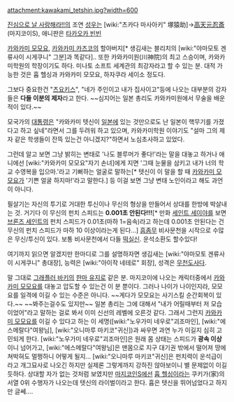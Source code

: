 attachment:kawakami_tetshin.jpg?width=600

[[진심으로 날 사랑해라!!]]의 조연
[[성우]]는 [wiki:"츠카다 마사아키" 塚猿助]→[[타카오카 빈빈|高天元忍斎]](마지코이S), 애니판은 [[타카오카 빈빈]]

[[카와카미 모모요]], [[카와카미 카즈코]]의 할아버지[* 생김새는 블리치의 [wiki:"야마모토 겐류사이 시게쿠니" 그분]과 똑같다].. 또한 카와카미원(川神院)의 최고 스승이며, 카와카미학원의 학장이기도 하다. 미나토 소프트 세계관의 최강자라고 할 수 있는 분. 대적 가능한 것은 흄 헬싱과 카와카미 모모요, 하자쿠라 세이소 정도다.

그보다 중요한건 "[[츠요키스]]", "네가 주인이고 내가 집사이고"등에 나오는 대부분의 강자들은 '''다들 이분의 제자'''라고 한다. ~~심지어는 일본 총리도 카와카미원에서 무술을 배운적이 있다.~~

모국가의 [[대통령]]은 "카와카미 텟신이 [[일본]]에 있는 것만으로도 난 일본이 핵무기를 가졌다고 하고 싶네"라면서 그를 두려워 하고 있으며, 카와카미학원 이야기도 "설마 그의 제자 같은 학생들이 잔뜩 있는건 아니겠지?"하면서 노심초사하고 있었다.

그런데 알고 보면 그냥 밝히는 변태로 '나도 블루머가 좋다!'라는 말을 대놓고 하거나 애니에선 [wiki:"카와카미 모모요"자기 손녀]에게 지면 '그때 눈물을 삼키고 내가 너의 학교 수영복을 입으마.'라고 기뻐하는 얼굴로 말하는[* 텟신이 이 말을 할 때 [[카와카미 모모요]]가 '기쁜 얼굴 하지마!'라고 말한다.] 등 이걸 보면 그냥 변태 노인이라고 해도 과언이 아니다.

필살기는 자신의 투기로 거대한 투신이나 무신의 형상을 만들어서 상대를 한방에 박살내는 것. 거기다 이 무신의 펀치 스피드는 '''0.001초 안된다!!!'''[* 만화 [[세인트 세이야]]를 보면 [[브론즈 세인트]]의 펀치 스피드가 0.01초(마하 1=음속)라고 하는데 0.001초 안된다는 건 무신의 펀치 스피드가 마하 10 이상이라는게 된다...] [[흠좀무]] 비사문천을 시작으로 수많은 무신/투신이 있다. 보통 비사문천에서 다들 [[떡실신]]. 운석소환도 할수있다!

여기까지 읽으면 알겠지만 한마디로 그를 설명하자면 생김새는 [wiki:"야마모토 겐류사이 시게쿠니" 총대장], 능력은 [wiki:"아이작 네테로" 회장], 성격은 [[무천도사]]다.

말 그대로 [[그래플러 바키]]의 [[한마 유지로]] 같은 분. 마지코이에 나오는 캐릭터중에서 [[카와카미 모모요]]를 대놓고 압도할 수 있는건 이 분 뿐이다. 그러나 나이가 나이인지라, 모모요를 일격에 이길 수 있는 수준은 아니다. ~~게다가 모모요는 사기스킬 순간회복이 있다.~~ ~~봐주는걸수도 있지만~~ 일본 총리는 그에 대해서 "내가 어릴때부터 저 모습이었어"라고 말하는 걸로 봐서 이미 신선의 레벨에 오른것 같다. 그래서 그런지 [[카와카미 모모요]]를 이길 수 있다고 하는 이 세명([wiki:"노우가미 네우로"괴조마인], [wiki:"에스메랄다"여왕님], [wiki:"오니마루 마키코"귀신])과 싸우면 과연 누가 이길지 심히 고민되게 한다. 
[wiki:"노우가미 네우로"괴조마인]은 원래 몸 상태는 스피드가 '''광속 이상'''이니 넘어가고, [wiki:"에스메랄다"여왕님]은 맨몸으로 지구 대기권 밖에서 떨어져 땅에 쳐박혀도 멀쩡하니 어떻게 될지... [wiki:"오니마루 마키코"귀신]은 펀치력이 운석급이라고 개그묘사로 나오긴 하지만 실제론 그렇게까지 강하진 않아보이니 별 문제없이 이길듯하다. 상대할 자가 없는 것처럼 보였지만 [[마지코인S]]에선 [[흄 헬싱]]이라는 쿠키가(家)의 서열 0위 수행자가 나오는데 텟신의 라이벌이라고 한다. 흄은 텟신을 뛰어넘었다고 하지만 글쎄….
